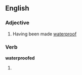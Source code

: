 ==English==

===Adjective===
{{en-adj}}

#Having been made [[waterproof]]

===Verb===
'''waterproofed'''

# {{past of|[[waterproof]]}}